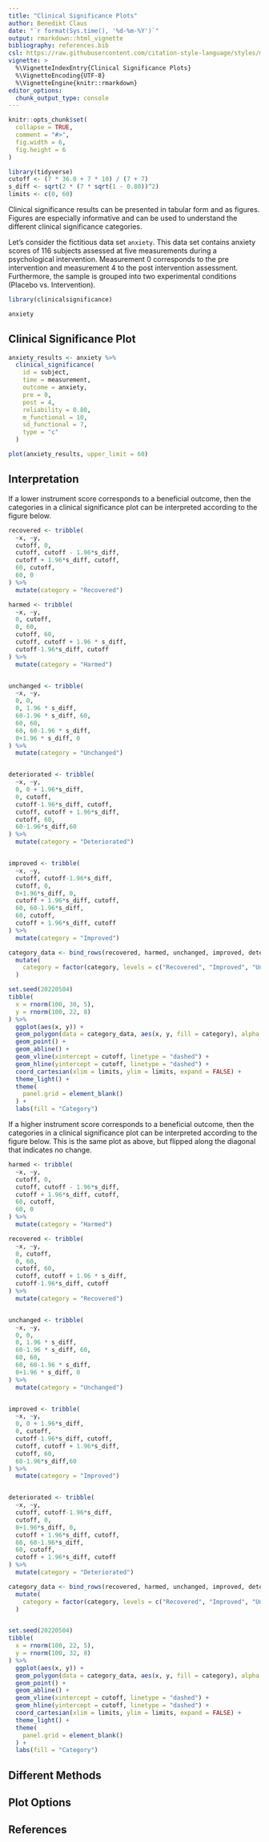 ```yaml
---
title: "Clinical Significance Plots"
author: Benedikt Claus
date: "`r format(Sys.time(), '%d-%m-%Y')`"
output: rmarkdown::html_vignette
bibliography: references.bib
csl: https://raw.githubusercontent.com/citation-style-language/styles/master/apa.csl
vignette: >
  %\VignetteIndexEntry{Clinical Significance Plots}
  %\VignetteEncoding{UTF-8}
  %\VignetteEngine{knitr::rmarkdown}
editor_options: 
  chunk_output_type: console
---
```


```r
knitr::opts_chunk$set(
  collapse = TRUE,
  comment = "#>",
  fig.width = 6, 
  fig.height = 6
)

library(tidyverse)
cutoff <- (7 * 36.0 + 7 * 10) / (7 + 7)
s_diff <- sqrt(2 * (7 * sqrt(1 - 0.80))^2)
limits <- c(0, 60)
```

Clinical significance results can be presented in tabular form and as figures. Figures are especially informative and can be used to understand the different clinical significance categories.

Let's consider the fictitious data set `anxiety`. This data set contains anxiety scores of 116 subjects assessed at five measurements during a psychological intervention. Measurement 0 corresponds to the pre intervention and measurement 4 to the post intervention assessment. Furthermore, the sample is grouped into two experimental conditions (Placebo vs. Intervention).

```r
library(clinicalsignificance)

anxiety
```


## Clinical Significance Plot
```r
anxiety_results <- anxiety %>% 
  clinical_significance(
    id = subject, 
    time = measurement, 
    outcome = anxiety, 
    pre = 0, 
    post = 4, 
    reliability = 0.80, 
    m_functional = 10, 
    sd_functional = 7, 
    type = "c"
  )

plot(anxiety_results, upper_limit = 60)
```

## Interpretation
If a lower instrument score corresponds to a beneficial outcome, then the categories in a clinical significance plot can be interpreted according to the figure below.

```r
recovered <- tribble(
  ~x, ~y,
  cutoff, 0,
  cutoff, cutoff - 1.96*s_diff,
  cutoff + 1.96*s_diff, cutoff,
  60, cutoff,
  60, 0
) %>% 
  mutate(category = "Recovered")

harmed <- tribble(
  ~x, ~y,
  0, cutoff,
  0, 60,
  cutoff, 60,
  cutoff, cutoff + 1.96 * s_diff,
  cutoff-1.96*s_diff, cutoff 
) %>% 
  mutate(category = "Harmed")


unchanged <- tribble(
  ~x, ~y,
  0, 0,
  0, 1.96 * s_diff,
  60-1.96 * s_diff, 60,
  60, 60,
  60, 60-1.96 * s_diff,
  0+1.96 * s_diff, 0
) %>% 
  mutate(category = "Unchanged")


deteriorated <- tribble(
  ~x, ~y,
  0, 0 + 1.96*s_diff,
  0, cutoff,
  cutoff-1.96*s_diff, cutoff,
  cutoff, cutoff + 1.96*s_diff,
  cutoff, 60,
  60-1.96*s_diff,60
) %>% 
  mutate(category = "Deteriorated")


improved <- tribble(
  ~x, ~y,
  cutoff, cutoff-1.96*s_diff,
  cutoff, 0,
  0+1.96*s_diff, 0,
  cutoff + 1.96*s_diff, cutoff,
  60, 60-1.96*s_diff,
  60, cutoff,
  cutoff + 1.96*s_diff, cutoff
) %>% 
  mutate(category = "Improved")

category_data <- bind_rows(recovered, harmed, unchanged, improved, deteriorated) %>% 
  mutate(
    category = factor(category, levels = c("Recovered", "Improved", "Unchanged", "Deteriorated", "Harmed"))
  )

set.seed(20220504)
tibble(
  x = rnorm(100, 30, 5),
  y = rnorm(100, 22, 8)
) %>% 
  ggplot(aes(x, y)) +
  geom_polygon(data = category_data, aes(x, y, fill = category), alpha = 0.4) +
  geom_point() +
  geom_abline() + 
  geom_vline(xintercept = cutoff, linetype = "dashed") +
  geom_hline(yintercept = cutoff, linetype = "dashed") +
  coord_cartesian(xlim = limits, ylim = limits, expand = FALSE) +
  theme_light() +
  theme(
    panel.grid = element_blank()
  ) +
  labs(fill = "Category")
```

If a higher instrument score corresponds to a beneficial outcome, then the categories in a clinical significance plot can be interpreted according to the figure below. This is the same plot as above, but flipped along the diagonal that indicates no change.

```r
harmed <- tribble(
  ~x, ~y,
  cutoff, 0,
  cutoff, cutoff - 1.96*s_diff,
  cutoff + 1.96*s_diff, cutoff,
  60, cutoff,
  60, 0
) %>% 
  mutate(category = "Harmed")

recovered <- tribble(
  ~x, ~y,
  0, cutoff,
  0, 60,
  cutoff, 60,
  cutoff, cutoff + 1.96 * s_diff,
  cutoff-1.96*s_diff, cutoff 
) %>% 
  mutate(category = "Recovered")


unchanged <- tribble(
  ~x, ~y,
  0, 0,
  0, 1.96 * s_diff,
  60-1.96 * s_diff, 60,
  60, 60,
  60, 60-1.96 * s_diff,
  0+1.96 * s_diff, 0
) %>% 
  mutate(category = "Unchanged")


improved <- tribble(
  ~x, ~y,
  0, 0 + 1.96*s_diff,
  0, cutoff,
  cutoff-1.96*s_diff, cutoff,
  cutoff, cutoff + 1.96*s_diff,
  cutoff, 60,
  60-1.96*s_diff,60
) %>% 
  mutate(category = "Improved")


deteriorated <- tribble(
  ~x, ~y,
  cutoff, cutoff-1.96*s_diff,
  cutoff, 0,
  0+1.96*s_diff, 0,
  cutoff + 1.96*s_diff, cutoff,
  60, 60-1.96*s_diff,
  60, cutoff,
  cutoff + 1.96*s_diff, cutoff
) %>% 
  mutate(category = "Deteriorated")

category_data <- bind_rows(recovered, harmed, unchanged, improved, deteriorated) %>% 
  mutate(
    category = factor(category, levels = c("Recovered", "Improved", "Unchanged", "Deteriorated", "Harmed"))
  )


set.seed(20220504)
tibble(
  x = rnorm(100, 22, 5),
  y = rnorm(100, 32, 8)
) %>% 
  ggplot(aes(x, y)) +
  geom_polygon(data = category_data, aes(x, y, fill = category), alpha = 0.4) +
  geom_point() +
  geom_abline() + 
  geom_vline(xintercept = cutoff, linetype = "dashed") +
  geom_hline(yintercept = cutoff, linetype = "dashed") +
  coord_cartesian(xlim = limits, ylim = limits, expand = FALSE) +
  theme_light() +
  theme(
    panel.grid = element_blank()
  ) +
  labs(fill = "Category")
```


## Different Methods

## Plot Options

<!-- ## By Hand -->
<!-- You are free to build your clinical significance plot by hand and we encourage you to do this at least once to get a hang of the method. The `plot()` function can, however, be used to automatically create a publication ready plot based on the results by `clinical_significance()`. -->

<!-- First, let's create a plot that shows anxiety score from the pre assessment at the _x_-axis and the post assessment scores at the _y_-axis. For data wrangling and plotting, we will be using the tidyverse. -->

<!-- ```{r, message=FALSE} -->
<!-- library(tidyverse) -->

<!-- anxiety_wide <- anxiety %>%  -->
<!--   filter(measurement %in% c(0, 4)) %>%  -->
<!--   pivot_wider( -->
<!--     names_from = measurement, -->
<!--     names_prefix = "t_", -->
<!--     values_from = anxiety -->
<!--   ) %>%  -->
<!--   na.omit() -->

<!-- anxiety_wide -->

<!-- anxiety_wide %>%  -->
<!--   ggplot(aes(t_0, t_4)) + -->
<!--   geom_point() -->
<!-- ``` -->

<!-- This plot in itself is not really informative. We have to add some context to make it helpful. First, let's include a line that shows all patients that did not change during the study. -->

<!-- ```{r} -->
<!-- anxiety_wide %>%  -->
<!--   ggplot(aes(t_0, t_4)) + -->
<!--   geom_point() + -->
<!--   geom_abline() -->
<!-- ``` -->

<!-- All patients (points) that fall on this diagonal line did not change during the study. All patients that fall beneath the diagonal line had smaller values at post assessment as compared to pre assessment. In this example, where lower anxiety means a better outcome, these patients improved during the study. Following that, all patients falling above the diagonal line had larger values at post assessment as compared to the pre assessment and worsened in this example. -->

<!-- We can get a glimpse on the general direction of the patients' change by incorporating the minimum and maximum possible value of the employed instrument. In this example, the lowest possible value is 0 and the largest values possible is 60. -->

<!-- ```{r} -->
<!-- limits <- c(0, 60) -->

<!-- anxiety_wide %>%  -->
<!--   ggplot(aes(t_0, t_4)) + -->
<!--   geom_point() + -->
<!--   geom_abline() + -->
<!--   expand_limits(x = limits, y = limits) -->
<!-- ``` -->

<!-- From this plot, it is obvious that the sample started rather homogeneous (the points funnel around a similar value on the _x_-axis) but become heterogeneous at post assessment (the points scatter widely on the _y_-axis). Most patients seem to fall under the diagonal line, indicating an improvement for most participants. -->

<!-- Next, we can include the cutoff between the clinical and the functional population. Let's assume that the functional population can be described with _M_ = 10 and _SD_ = 7. For the cutoff calculation, we have to get the summary statistics of our clinical population. -->

<!-- ```{r} -->
<!-- anxiety_wide %>%  -->
<!--   summarise( -->
<!--     m_clinical = mean(t_0), -->
<!--     sd_clinical = sd(t_0) -->
<!--   ) -->
<!-- ``` -->

<!-- Now we can calulate the cutoff (c in this case). Given the formula by @Jacobson.1991, we can calculate c like -->

<!-- $$c = \frac{SD_{fun}M_{clin} + SD_{clin}M_{fun}}{SD_{fun} + SD_{clin}}$$ -->

<!-- ```{r} -->
<!-- cutoff <- (7 * 36.0 + 7 * 10) / (7 + 7) -->
<!-- ``` -->

<!-- This results in the following plot (with the cutoff plotted as dashed lines). -->

<!-- ```{r} -->
<!-- anxiety_wide %>%  -->
<!--   ggplot(aes(t_0, t_4)) + -->
<!--   geom_point() + -->
<!--   geom_abline() +  -->
<!--   geom_vline(xintercept = cutoff, linetype = "dashed") + -->
<!--   geom_hline(yintercept = cutoff, linetype = "dashed") + -->
<!--   expand_limits(x = limits, y = limits) -->
<!-- ``` -->

<!-- Now, all patients in the lower right quadrant of the resulting plot can be seen as belonging to the clinical population at the pre assessment and in the functional population at the post assessment. Patients in the upper right quadrant belonged to the clinical population at the pre assessment and still to the clinical population at post assessment. Patients in the lower left quadrant would have had functional scores at pre and post assessment and the single patient in the upper left quadrant had a functional anxiety score at pre assessment and clinical at post assessment. -->

<!-- Next, we have to incorporate if a given patient changed reliably, i.e., whether his/her change is greater than the error of measurement of the employed instrument. @Jacobson.1991 give the formulas to calculate the reliable change index (RCI) -->

<!-- $$RCI = \frac{x_{post} - x_{pre}}{S_{diff}}$$ -->

<!-- with $$S_{diff} = \sqrt{2 * (SD_{clin}\sqrt{1-r_{xx}})^2}$$ -->

<!-- with $r_{xx}$ being the instrument's reliability, preferably a measure of internal consistency. Let's assume this to be $r_{xx}$ = 0.80, then $S_{diff}$ can be obtained with -->

<!-- ```{r} -->
<!-- s_diff <- sqrt(2 * (7 * sqrt(1 - 0.80))^2) -->
<!-- ``` -->

<!-- A patient reliably scored lower at post assessment if his RCI < -1.96, and, conversely, a higher value at post assessment if  RCI > 1.96. With this definition and a little bit of algebra magic, we can generate data for the confidence band in which all patients fall that can be categorized as unchanged. -->

<!-- ```{r} -->
<!-- rci_data <- tibble( -->
<!--   t_0 = limits, -->
<!--   ymin = t_0 - 1.96 * s_diff, -->
<!--   ymax = t_0 + 1.96 * s_diff -->
<!-- ) -->
<!-- ``` -->

<!-- This can be included in the plot we had so far. -->

<!-- ```{r} -->
<!-- anxiety_wide %>%  -->
<!--   ggplot(aes(t_0, t_4)) + -->
<!--   geom_ribbon(data = rci_data, aes(y = NULL, ymin = ymin, ymax = ymax), alpha = 0.1) + -->
<!--   geom_point() + -->
<!--   geom_abline() +  -->
<!--   geom_vline(xintercept = cutoff, linetype = "dashed") + -->
<!--   geom_hline(yintercept = cutoff, linetype = "dashed") + -->
<!--   expand_limits(x = limits, y = limits) -->
<!-- ``` -->

<!-- And there we have it! Arguably, the `plot()` function is a much faste way to obtain the same plot. -->

## References
